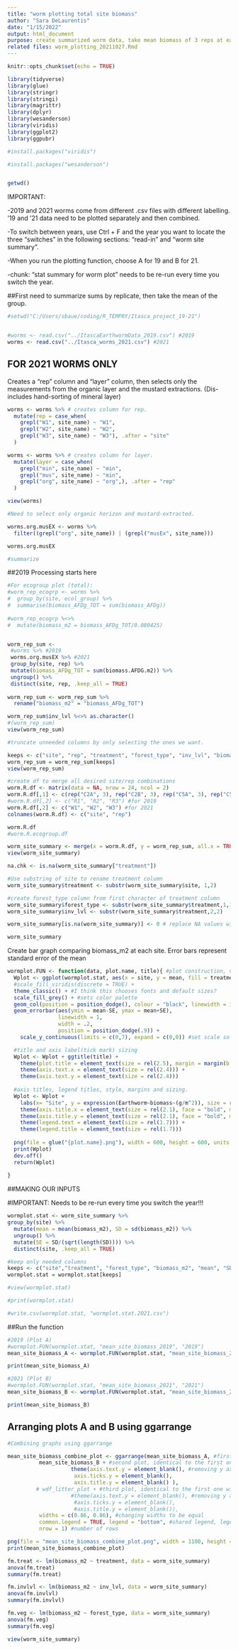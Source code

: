 ```yaml
---
title: "worm plotting total site biomass"
author: "Sara DeLaurentis"
date: "1/15/2022"
output: html_document
purpose: create summarized worm data, take mean biomass of 3 reps at each site, calculate SD and SE, plot
related files: worm_plotting_20211027.Rmd
---
```


```r
knitr::opts_chunk$set(echo = TRUE)
```

```r
library(tidyverse)
library(glue)
library(stringr)
library(stringi)
library(magrittr)
library(dplyr)
library(wesanderson)
library(viridis)
library(ggplot2)
library(ggpubr)

#install.packages("viridis")

#install.packages("wesanderson")


getwd()

```
IMPORTANT: 

-2019 and 2021 worms come from different .csv files with different labelling. '19 and '21 data need to be plotted separately and then combined.

-To switch between years, use Ctrl + F and the year you want to locate the three "switches" in the following sections: "read-in" and "worm site summary".

-When you run the plotting function, choose A for 19 and B for 21.

-chunk: "stat summary for worm plot" needs to be re-run every time you switch the year.


##First need to summarize sums by replicate, then take the mean of the group.

```r
#setwd("C:/Users/sbaue/coding/R_TEMPRY/Itasca_project_19-21")


#worms <- read.csv("../ItascaEarthwormData_2019.csv") #2019
worms <- read.csv("../Itasca_worms_2021.csv") #2021

```

## FOR 2021 WORMS ONLY ##
Creates a "rep" column and "layer" column, then selects only the measurements from the organic layer and the mustard extractions. (Dis-includes hand-sorting of mineral layer)

```r

worms <- worms %>% # creates column for rep.
  mutate(rep = case_when(
    grepl("W1", site_name) ~ "W1",
    grepl("W2", site_name) ~ "W2",
    grepl("W3", site_name) ~ "W3"), .after = "site"
  )

worms <- worms %>% # creates column for layer.
  mutate(layer = case_when(
    grepl("min", site_name) ~ "min",
    grepl("mus", site_name) ~ "min",
    grepl("org", site_name) ~ "org",), .after = "rep"
  )

view(worms)

#Need to select only organic horizon and mustard-extracted.

worms.org.musEX <- worms %>% 
  filter((grepl("org", site_name)) | (grepl("musEx", site_name)))

worms.org.musEX

#summarize


```

##2019 Processing starts here

```r

#For ecogroup plot (total):
#worm_rep_ecogrp <- worms %>% 
#  group_by(site, ecol_group) %>% 
#  summarise(biomass_AFDg_TOT = sum(biomass_AFDg))
   
#worm_rep_ecogrp %<>% 
#  mutate(biomass_m2 = biomass_AFDg_TOT/0.080425)


worm_rep_sum <-
 #worms %>% #2019
 worms.org.musEX %>% #2021
 group_by(site, rep) %>% 
 mutate(biomass_AFDg_TOT = sum(biomass.AFDG.m2)) %>% 
 ungroup() %>% 
 distinct(site, rep, .keep_all = TRUE)
  
worm_rep_sum <- worm_rep_sum %>% 
  rename("biomass_m2" = "biomass_AFDg_TOT")

worm_rep_sum$inv_lvl %<>% as.character()
#(worm_rep_sum)
view(worm_rep_sum)  

#truncate unneeded columns by only selecting the ones we want.

keeps <- c("site", "rep", "treatment", "forest_type", "inv_lvl", "biomass_m2")
worm_rep_sum = worm_rep_sum[keeps]
view(worm_rep_sum)  

#create df to merge all desired site/rep combinations
worm.R.df <- matrix(data = NA, nrow = 24, ncol = 2)
worm.R.df[,1] <- c(rep("C2A", 3), rep("C2B", 3), rep("C5A", 3), rep("C5B", 3), rep("D2A",3), rep("D2B", 3), rep("D5A", 3), rep("D5B", 3))
#worm.R.df[,2] <- c("R1", "R2", "R3") #for 2019
worm.R.df[,2] <- c("W1", "W2", "W3") #for 2021
colnames(worm.R.df) <- c("site", "rep")

worm.R.df
#worm.R.ecogroup.df

worm_site_summary <- merge(x = worm.R.df, y = worm_rep_sum, all.x = TRUE) # merge expected values df with collected data.
view(worm_site_summary)

na.chk <- is.na(worm_site_summary["treatment"])

#Use substring of site to rename treatment column
worm_site_summary$treatment <- substr(worm_site_summary$site, 1,2)

#create forest_type column from first character of treatment column
worm_site_summary$forest_type <- substr(worm_site_summary$treatment,1,1)
worm_site_summary$inv_lvl <- substr(worm_site_summary$treatment,2,2)

worm_site_summary[is.na(worm_site_summary)] <- 0 # replace NA values with 0

worm_site_summary


```

Create bar graph comparing biomass_m2 at each site. Error bars represent standard error of the mean


```r

wormplot.FUN <- function(data, plot.name, title){ #plot construction, variables and coordinates
  Wplot <- ggplot(wormplot.stat, aes(x = site, y = mean, fill = treatment)) +
  #scale_fill_viridis(discrete = TRUE) +
  theme_classic() + #I think this chooses fonts and default sizes?
  scale_fill_grey() + #sets color palette
  geom_col(position = position_dodge(), colour = "black", linewidth = 1) +
  geom_errorbar(aes(ymin = mean-SE, ymax = mean+SE),
                linewidth = 1,
                width = .2,
                position = position_dodge(.9)) +
    scale_y_continuous(limits = c(0,7), expand = c(0,0)) #set scale so that both plots will have the same y-axis.

  #title and axis label(tick mark) sizing  
  Wplot <- Wplot + ggtitle(title) +
    theme(plot.title = element_text(size = rel(2.5), margin = margin(b = 10)))+
    theme(axis.text.x = element_text(size = rel(2.4))) +
    theme(axis.text.y = element_text(size = rel(2.4))) 
  
  #axis titles, legend titles, style, margins and sizing.
  Wplot <- Wplot +
    labs(x= "Site", y = expression(Earthworm~biomass~(g/m^2)), size = rel(2.4), fill = "Treatment") +
    theme(axis.title.x = element_text(size = rel(2.1), face = "bold", margin = margin(t = 8)))+
    theme(axis.title.y = element_text(size = rel(2.1), face = "bold", margin = margin(r = 8)))+
    theme(legend.text = element_text(size = rel(1.7))) +
    theme(legend.title = element_text(size = rel(1.7)))
  
  png(file = glue("{plot.name}.png"), width = 600, height = 600, units = 'px') #Printing graph as png, can choose size of graph here
  print(Wplot)
  dev.off()
  return(Wplot)
  
}

```

##MAKING OUR INPUTS 

#IMPORTANT: Needs to be re-run every time you switch the year!!!

```r

wormplot.stat <- worm_site_summary %>% 
group_by(site) %>% 
  mutate(mean = mean(biomass_m2), SD = sd(biomass_m2)) %>% 
  ungroup() %>% 
  mutate(SE = SD/(sqrt(length(SD)))) %>% 
  distinct(site, .keep_all = TRUE)

#keep only needed columns
keeps <- c("site","treatment", "forest_type", "biomass_m2", "mean", "SD", "SE")
wormplot.stat = wormplot.stat[keeps]  

#view(wormplot.stat)

#print(wormplot.stat)

#write.csv(wormplot.stat, "wormplot.stat.2021.csv")
```

##Run the function

```r

#2019 (Plot A)
#wormplot.FUN(wormplot.stat, "mean_site_biomass_2019", "2019")
mean_site_biomass_A <- wormplot.FUN(wormplot.stat, "mean_site_biomass_2019_test", "2019")

print(mean_site_biomass_A)

#2021 (Plot B)
#wormplot.FUN(wormplot.stat, "mean_site_biomass_2021", "2021")
mean_site_biomass_B <- wormplot.FUN(wormplot.stat, "mean_site_biomass_2021_test", "2021")

print(mean_site_biomass_B)

```

## Arranging plots A and B using ggarrange

```r

#Combining graphs using ggarrange

mean_site_biomass_combine_plot <- ggarrange(mean_site_biomass_A, #first plot (from above)
          mean_site_biomass_B + #second plot, identical to the first one except different data, has the x axis label in it because it is the center graph of the arrange
                    theme(axis.text.y = element_blank(), #removing y axis labels from this graph, I did not want more than one y axis label
                     axis.ticks.y = element_blank(),
                     axis.title.y = element_blank() ),
         # wdf_litter_plot + #third plot, identical to the first one with different data
                    #theme(axis.text.y = element_blank(), #removing y axis labels from this graph, I did not want more than one y axis label
                     #axis.ticks.y = element_blank(),
                     #axis.title.y = element_blank()),
          widths = c(0.86, 0.86), #changing widths to be equal
          common.legend = TRUE, legend = "bottom", #shared legend, legend position
          nrow = 1) #number of rows

png(file = "mean_site_biomass_combine_plot.png", width = 1100, height = 500, units = "px") #printing combined graph, can again choose size here
print(mean_site_biomass_combine_plot)


```


```r

fm.treat <- lm(biomass_m2 ~ treatment, data = worm_site_summary)
anova(fm.treat)
summary(fm.treat)

fm.invlvl <- lm(biomass_m2 ~ inv_lvl, data = worm_site_summary)
anova(fm.invlvl)
summary(fm.invlvl)

fm.veg <- lm(biomass_m2 ~ forest_type, data = worm_site_summary)
anova(fm.veg)
summary(fm.veg)

view(worm_site_summary)
```
